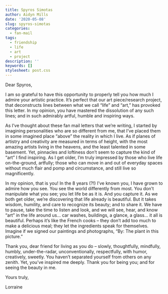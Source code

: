 ```yaml
---
title: Spyros Simotas
author: Aidyn Mills
date: '2020-05-08'
slug: spyros-simotas
categories:
  - fan-mail
tags:
  - friendship
  - life
  - art
  - project
description: ''
keywords: []
stylesheet: post.css
---
```


Dear Spyros,


I am so grateful to have this opportunity to properly tell you how much I admire your artistic practice. It’s perfect that our art piece/research project, that deconstructs lines between what we call “life” and “art,” has provoked this letter. In my opinion, you have mastered the dissolution of any such lines; and in such admirably artful, humble and inspiring ways.

As I’ve thought about these fan mail letters that we’re writing, I started by imagining personalities who are so different from me, that I’ve placed them in some imagined place “above” the reality in which I live. As if planes of artistry and creativity are measured in terms of height, with the most amazing artists living in the heavens, and the least talented in some basement. Yet, pinnacles and loftiness don’t seem to capture the kind of “art” I find inspiring. As I get older, I’m truly impressed by those who live life on-the-ground, artfully; those who can move in and out of everyday spaces without much flair and pomp and circumstance, and still live so magnificently. 

In my opinion, that is you! In the 8 years (?!) I’ve known you, I have grown to admire how you see. You see the world differently from most. You don’t manipulate what you see; you let life be as it is. And you capture it. As we both get older, we’re discovering that life already is beautiful. But it takes wisdom, humility, and care to recognize its beauty; and to share it. We have to pause, take the time to listen and look, and we will see, hear, and know “art” in the life around us… car washes, buildings, a glance, a glass… it all is beautiful. Perhaps it’s like the French cooks – they don’t add too much to make a delicious meal; they let the ingredients speak for themselves. Imagine if we signed our paintings and photographs, “By: The plant in this picture.” 

Thank you, dear friend for living as you do – slowly, thoughtfully, mindfully, humbly, under-the-radar, unconventionally, respectfully, with humor, creatively, sweetly. You haven’t separated yourself from others on any zenith. Yet, you’ve inspired me deeply. Thank you for being you; and for seeing the beauty in me.


Yours truly,

Lorraine
